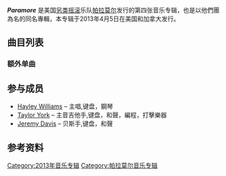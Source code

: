 {{Infobox Album <!-- See Wikipedia:WikiProject_Albums -->
| Name          = Paramore
| Cover		= Paramore self title.jpg
| Type          = Studio
| Artist        = [[帕拉莫尔|帕拉莫尔]]
| Released      = {{start date|2013|4|5}}
| Genre         = [[另类摇滚|另类摇滚]]<br>[[流行庞克|流行庞克]]<br>[[流行搖滾|流行搖滾]]<br>[[新浪潮|新浪潮]]
| Length        = 63:48
| Label         = [[Fueled_by_Ramen|Fueled by Ramen]]、[[Warner_Bros._Records|Warner Bros.]]
| Producer      = [[Justin_Meldal-Johnsen|Justin Meldal-Johnsen]]、[[Taylor_York|Taylor York]] (4 tracks)
| Last album    = ''[[Brand_New_Eyes|Brand New Eyes]]''<br />(2009)
| This album    = '''''Paramore'''''<br />(2013)
| Next album    = ''
{{Singles
  | Name           = Paramore
  | Type           = studio
  | single 1       = [[Now_(Paramore_song)|Now]]
  | single 1 date  = January 22, 2013
  | single 2       = [[Still_Into_You|Still Into You]]
  | single 2 date  = March 14, 2013
  | single 3       = [[Daydreaming_(Paramore_song)|Daydreaming]]
  | single 3 date  = December 2, 2013
  | single 4       = [[Ain't_It_Fun_(Paramore_song)|Ain't It Fun]]
  | single 4 date  = February 4, 2014
  }}
}}

'''''Paramore''''' 是美国[[另类摇滚|另类摇滚]]乐队[[帕拉莫尔|帕拉莫尔]]发行的第四张音乐专辑，也是以他們團為名的同名專輯，本专辑于2013年4月5日在美国和加拿大发行。

==曲目列表==
{{tracklist
| all_writing  = 若无特别标注, 均为[[Hayley_Williams|Hayley Williams]] 和 [[Taylor_York|Taylor York]]
| total_length = 63:48
| title1   = Fast in My Car
| note1  = Williams，York，Justin Meldal-Johnsen
| length1  = 3:42
| title2   = Now
| length2  = 4:07
| title3   = Grow Up
| length3  = 3:50
| title4   = Daydreaming
| length4  = 4:31
| title5   = Interlude: Moving On
| length5  = 1:30
| title6   = Ain't It Fun
| length6  = 4:56
| title7   = Part II
| note7    = Williams，York，Meldal-Johnsen
| length7  = 4:41
| title8   = Last Hope
| length8  = 5:09
| title9   = Still Into You
| length9  = 3:36
| title10  = Anklebiters
| note10   =  Williams，York，Meldal-Johnsen
| length10 = 2:17
| title11  = Interlude: Holiday
| note11  = Williams，Jeremy Clayton Davis
| length11 = 1:09
| title12  = Proof
| note12  = Williams，York，Meldal-Johnsen
| length12 = 3:15
| title13  = Hate to See Your Heart Break
| length13 = 5:09
| title14  = (One of Those) Crazy Girls
| length14 = 3:32
| title15  = Interlude: I'm Not Angry Anymore
| length15 = 0:52
| title16  = Be Alone
| length16 = 3:40
| title17  = Future
| length17 = 7:52
}}
===额外单曲===
{{tracklist
| headline  = 日本發行版
| collapsed = yes
| title18  = Native Tongue
| length18 = 3:12
| title19  = Escape Route
| length19 = 2:57
}}

==参与成员==
*[[Hayley_Williams|Hayley Williams]] – 主唱,键盘，鋼琴
*[[Taylor_York|Taylor York]] – 主音吉他手,键盘，和聲，編程，打擊樂器
*[[Jeremy_Davis|Jeremy Davis]] – 贝斯手,键盘，和聲

==参考资料==
{{reflist|2}}
{{Paramore}}

[[Category:2013年音乐专辑|Category:2013年音乐专辑]]
[[Category:帕拉莫尔音乐专辑|Category:帕拉莫尔音乐专辑]]